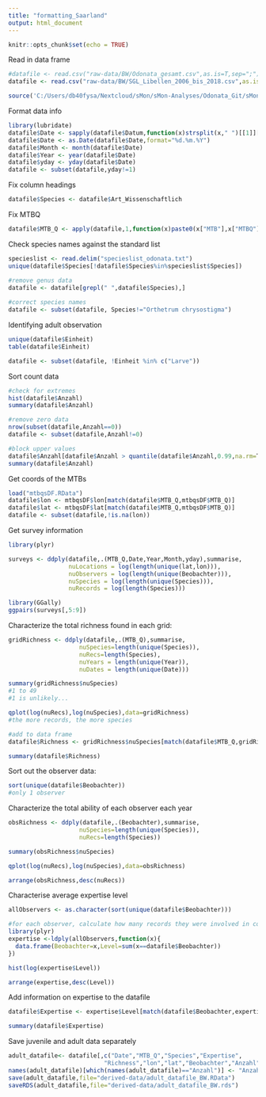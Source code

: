 ```yaml
---
title: "formatting_Saarland"
output: html_document
---
```


```r

knitr::opts_chunk$set(echo = TRUE)

```

Read in data frame

```r

#datafile <- read.csv("raw-data/BW/Odonata_gesamt.csv",as.is=T,sep=";")
datafile <- read.csv("raw-data/BW/SGL_Libellen_2006_bis_2018.csv",as.is=T,sep=";")

source('C:/Users/db40fysa/Nextcloud/sMon/sMon-Analyses/Odonata_Git/sMon-insects/R/sparta_wrapper_functions.R')

```

Format data info

```r

library(lubridate)
datafile$Date <- sapply(datafile$Datum,function(x)strsplit(x," ")[[1]][1])
datafile$Date <- as.Date(datafile$Date,format="%d.%m.%Y")
datafile$Month <- month(datafile$Date)
datafile$Year <- year(datafile$Date)
datafile$yday <- yday(datafile$Date)
datafile <- subset(datafile,yday!=1)

```

Fix column headings
```r

datafile$Species <- datafile$Art_Wissenschaftlich

```

Fix MTBQ
```r

datafile$MTB_Q <- apply(datafile,1,function(x)paste0(x["MTB"],x["MTBQ"]))

```

Check species names against the standard list

```r
specieslist <- read.delim("specieslist_odonata.txt")
unique(datafile$Species[!datafile$Species%in%specieslist$Species])

#remove genus data
datafile <- datafile[grepl(" ",datafile$Species),]
  
#correct species names
datafile <- subset(datafile, Species!="Orthetrum chrysostigma")

```

Identifying adult observation

```r

unique(datafile$Einheit)
table(datafile$Einheit)

datafile <- subset(datafile, !Einheit %in% c("Larve"))

```

Sort count data

```r

#check for extremes
hist(datafile$Anzahl)
summary(datafile$Anzahl)

#remove zero data
nrow(subset(datafile,Anzahl==0))
datafile <- subset(datafile,Anzahl!=0)

#block upper values
datafile$Anzahl[datafile$Anzahl > quantile(datafile$Anzahl,0.99,na.rm=T)] <- quantile(datafile$Anzahl,0.99,na.rm=T)
summary(datafile$Anzahl)

```

Get coords of the MTBs

```r

load("mtbqsDF.RData")
datafile$lon <- mtbqsDF$lon[match(datafile$MTB_Q,mtbqsDF$MTB_Q)]
datafile$lat <- mtbqsDF$lat[match(datafile$MTB_Q,mtbqsDF$MTB_Q)]
datafile <- subset(datafile,!is.na(lon))

```


Get survey information

```r

library(plyr)

surveys <- ddply(datafile,.(MTB_Q,Date,Year,Month,yday),summarise,
                 nuLocations = log(length(unique(lat,lon))),
                 nuObservers = log(length(unique(Beobachter))),
                 nuSpecies = log(length(unique(Species))),
                 nuRecords = log(length(Species)))

library(GGally)
ggpairs(surveys[,5:9])

```

Characterize the total richness found in each grid:

```r
gridRichness <- ddply(datafile,.(MTB_Q),summarise,
                    nuSpecies=length(unique(Species)),
                    nuRecs=length(Species),
                    nuYears = length(unique(Year)),
                    nuDates = length(unique(Date)))

summary(gridRichness$nuSpecies)
#1 to 49
#1 is unlikely...

qplot(log(nuRecs),log(nuSpecies),data=gridRichness)
#the more records, the more species

#add to data frame
datafile$Richness <- gridRichness$nuSpecies[match(datafile$MTB_Q,gridRichness$MTB_Q)]

summary(datafile$Richness)

```

Sort out the observer data:

```r

sort(unique(datafile$Beobachter))
#only 1 observer
```

Characterize the total ability of each observer each year

```r

obsRichness <- ddply(datafile,.(Beobachter),summarise,
                    nuSpecies=length(unique(Species)),
                    nuRecs=length(Species))

summary(obsRichness$nuSpecies)

qplot(log(nuRecs),log(nuSpecies),data=obsRichness)

arrange(obsRichness,desc(nuRecs))

```

Characterise average expertise level

```r

allObservers <- as.character(sort(unique(datafile$Beobachter)))

#for each observer, calculate how many records they were involved in collecting
library(plyr)
expertise <-ldply(allObservers,function(x){
  data.frame(Beobachter=x,Level=sum(x==datafile$Beobachter))
})

hist(log(expertise$Level))  

arrange(expertise,desc(Level))

```

Add information on expertise to the datafile

```r

datafile$Expertise <- expertise$Level[match(datafile$Beobachter,expertise$Beobachter)]

summary(datafile$Expertise)

```

Save juvenile and adult data separately

```r

adult_datafile<- datafile[,c("Date","MTB_Q","Species","Expertise",
                           "Richness","lon","lat","Beobachter","Anzahl")]
names(adult_datafile)[which(names(adult_datafile)=="Anzahl")] <- "Anzahl_min"
save(adult_datafile,file="derived-data/adult_datafile_BW.RData")
saveRDS(adult_datafile,file="derived-data/adult_datafile_BW.rds")

```



